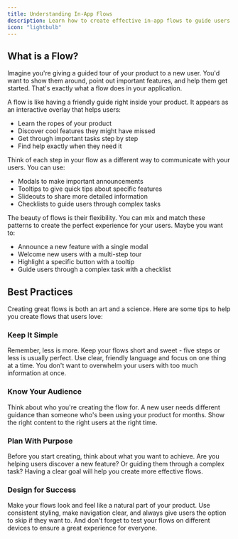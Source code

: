 ```yaml
---
title: Understanding In-App Flows
description: Learn how to create effective in-app flows to guide users through your product with interactive tours, tooltips, and modals.
icon: "lightbulb"
---
```


## What is a Flow?

Imagine you're giving a guided tour of your product to a new user. You'd want to show them around, point out important features, and help them get started. That's exactly what a flow does in your application.

A flow is like having a friendly guide right inside your product. It appears as an interactive overlay that helps users:
- Learn the ropes of your product
- Discover cool features they might have missed
- Get through important tasks step by step
- Find help exactly when they need it

Think of each step in your flow as a different way to communicate with your users. You can use:
- Modals to make important announcements
- Tooltips to give quick tips about specific features
- Slideouts to share more detailed information
- Checklists to guide users through complex tasks

The beauty of flows is their flexibility. You can mix and match these patterns to create the perfect experience for your users. Maybe you want to:
- Announce a new feature with a single modal
- Welcome new users with a multi-step tour
- Highlight a specific button with a tooltip
- Guide users through a complex task with a checklist

## Best Practices

Creating great flows is both an art and a science. Here are some tips to help you create flows that users love:

### Keep It Simple
Remember, less is more. Keep your flows short and sweet - five steps or less is usually perfect. Use clear, friendly language and focus on one thing at a time. You don't want to overwhelm your users with too much information at once.

### Know Your Audience
Think about who you're creating the flow for. A new user needs different guidance than someone who's been using your product for months. Show the right content to the right users at the right time.

### Plan With Purpose
Before you start creating, think about what you want to achieve. Are you helping users discover a new feature? Or guiding them through a complex task? Having a clear goal will help you create more effective flows.

### Design for Success
Make your flows look and feel like a natural part of your product. Use consistent styling, make navigation clear, and always give users the option to skip if they want to. And don't forget to test your flows on different devices to ensure a great experience for everyone.